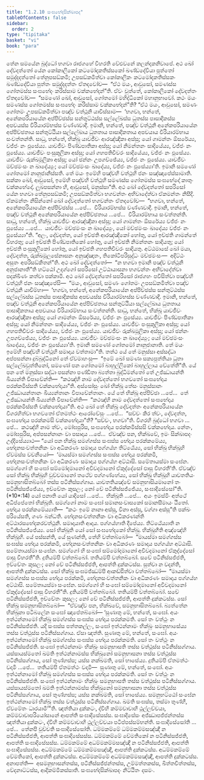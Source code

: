 ```yaml
---
title: "1.2.10 සංඝභේදසික්ඛාපද"
tableOfContents: false
sidebar:
  order: 2
type: "tipitaka"
basket: "vi"
book: "para"
---
```



<DynamicBreadcrumb />

<Division number="409" book="para">

<Paragraph number="1673" book="para">
තේන සමයේන බුද්ධෝ භගවා රාජගහේ විහරති වේළුවනේ කලන්දකනිවාපේ. අථ ඛෝ දේවදත්තෝ යේන කෝකාලිකෝ කටමෝදකතිස්සකෝ ඛණ්ඩදේවියා පුත්තෝ සමුද්දදත්තෝ තේනුපසඞ්කමි; උපසඞ්කමිත්වා කෝකාලිකං කටමෝදකතිස්සකං ඛණ්ඩදේවියා පුත්තං සමුද්දදත්තං ඒතදවෝච—  “ඒථ මයං, ආවුසෝ, සමණස්ස ගෝතමස්ස සංඝභේදං කරිස්සාම චක්කභේදන්”ති. ඒවං වුත්තේ, කෝකාලිකෝ දේවදත්තං ඒතදවෝච—  “සමණෝ ඛෝ, ආවුසෝ, ගෝතමෝ මහිද්ධිකෝ මහානුභාවෝ. කථං මයං සමණස්ස ගෝතමස්ස සංඝභේදං කරිස්සාම චක්කභේදන්”ති? “ඒථ මයං, ආවුසෝ, සමණං ගෝතමං උපසඞ්කමිත්වා පඤ්ච වත්ථූනි යාචිස්සාම—  ‘භගවා, භන්තේ, අනේකපරියායේන අප්පිච්ඡස්ස සන්තුට්ඨස්ස සල්ලේඛස්ස ධුතස්ස පාසාදිකස්ස අපචයස්ස වීරියාරම්භස්ස වණ්ණවාදී. ඉමානි, භන්තේ, පඤ්ච වත්ථූනි අනේකපරියායේන අප්පිච්ඡතාය සන්තුට්ඨියා සල්ලේඛාය ධුතතාය පාසාදිකතාය අපචයාය වීරියාරම්භාය සංවත්තන්ති. සාධු, භන්තේ, භික්ඛූ යාවජීවං ආරඤ්ඤිකා අස්සු; යෝ ගාමන්තං ඕසරේය්‍ය, වජ්ජං නං ඵුසේය්‍ය. යාවජීවං පිණ්ඩපාතිකා අස්සු; යෝ නිමන්තනං සාදියේය්‍ය, වජ්ජං නං ඵුසේය්‍ය. යාවජීවං පංසුකූලිකා අස්සු; යෝ ගහපතිචීවරං සාදියේය්‍ය, වජ්ජං නං ඵුසේය්‍ය. යාවජීවං රුක්ඛමූලිකා අස්සු; යෝ ඡන්නං උපගච්ඡේය්‍ය, වජ්ජං නං ඵුසේය්‍ය. යාවජීවං මච්ඡමංසං න ඛාදේය්‍යුං; යෝ මච්ඡමංසං ඛාදේය්‍ය, වජ්ජං නං ඵුසේය්‍යා’ති. ඉමානි සමණෝ ගෝතමෝ නානුජානිස්සති. තේ මයං ඉමේහි පඤ්චහි වත්ථූහි ජනං සඤ්ඤාපේස්සාමාති. සක්කා ඛෝ, ආවුසෝ, ඉමේහි පඤ්චහි වත්ථූහි සමණස්ස ගෝතමස්ස සංඝභේදෝ කාතුං චක්කභේදෝ. ලූඛපසන්නා හි, ආවුසෝ, මනුස්සා”ති.
</Paragraph>

<Paragraph number="1674" book="para">
අථ ඛෝ දේවදත්තෝ සපරිසෝ යේන භගවා තේනුපසඞ්කමි; උපසඞ්කමිත්වා භගවන්තං අභිවාදේත්වා ඒකමන්තං නිසීදි. ඒකමන්තං නිසින්නෝ ඛෝ දේවදත්තෝ භගවන්තං ඒතදවෝච—  “භගවා, භන්තේ, අනේකපරියායේන අප්පිච්ඡස්ස …පේ…  වීරියාරම්භස්ස වණ්ණවාදී. ඉමානි, භන්තේ, පඤ්ච වත්ථූනි අනේකපරියායේන අප්පිච්ඡතාය …පේ…  වීරියාරම්භාය සංවත්තන්ති. සාධු, භන්තේ, භික්ඛූ යාවජීවං ආරඤ්ඤිකා අස්සු; යෝ ගාමන්තං ඕසරේය්‍ය වජ්ජං නං ඵුසේය්‍ය …පේ…  යාවජීවං මච්ඡමංසං න ඛාදේය්‍යුං, යෝ මච්ඡමංසං ඛාදේය්‍ය වජ්ජං නං ඵුසේය්‍යා”ති. “අලං, දේවදත්ත, යෝ ඉච්ඡති ආරඤ්ඤිකෝ හෝතු, යෝ ඉච්ඡති ගාමන්තේ විහරතු; යෝ ඉච්ඡති පිණ්ඩපාතිකෝ හෝතු, යෝ ඉච්ඡති නිමන්තනං සාදියතු; යෝ ඉච්ඡති පංසුකූලිකෝ හෝතු, යෝ ඉච්ඡති ගහපතිචීවරං සාදියතු. අට්ඨමාසේ ඛෝ මයා, දේවදත්ත, රුක්ඛමූලසේනාසනං අනුඤ්ඤාතං, තිකෝටිපරිසුද්ධං මච්ඡමංසං—  අදිට්ඨං අසුතං අපරිසඞ්කිතන්”ති. අථ ඛෝ දේවදත්තෝ—  “න භගවා ඉමානි පඤ්ච වත්ථූනි අනුජානාතී”ති හට්ඨෝ උදග්ගෝ සපරිසෝ උට්ඨායාසනා භගවන්තං අභිවාදේත්වා පදක්ඛිණං කත්වා පක්කාමි.
</Paragraph>

</Division>
<Division number="410" book="para">

<Paragraph number="1675" book="para">
අථ ඛෝ දේවදත්තෝ සපරිසෝ රාජගහං පවිසිත්වා පඤ්චහි වත්ථූහි ජනං සඤ්ඤාපේසි—  “මයං, ආවුසෝ, සමණං ගෝතමං උපසඞ්කමිත්වා පඤ්ච වත්ථූනි යාචිම්හා—  ‘භගවා, භන්තේ, අනේකපරියායේන අප්පිච්ඡස්ස සන්තුට්ඨස්ස සල්ලේඛස්ස ධුතස්ස පාසාදිකස්ස අපචයස්ස වීරියාරම්භස්ස වණ්ණවාදී. ඉමානි, භන්තේ, පඤ්ච වත්ථූනි අනේකපරියායේන අප්පිච්ඡතාය සන්තුට්ඨියා සල්ලේඛාය ධුතතාය පාසාදිකතාය අපචයාය වීරියාරම්භාය සංවත්තන්ති. සාධු, භන්තේ, භික්ඛූ යාවජීවං ආරඤ්ඤිකා අස්සු; යෝ ගාමන්තං ඕසරේය්‍ය, වජ්ජං නං ඵුසේය්‍ය. යාවජීවං පිණ්ඩපාතිකා අස්සු; යෝ නිමන්තනං සාදියේය්‍ය, වජ්ජං නං ඵුසේය්‍ය. යාවජීවං පංසුකූලිකා අස්සු; යෝ ගහපතිචීවරං සාදියේය්‍ය, වජ්ජං නං ඵුසේය්‍ය. යාවජීවං රුක්ඛමූලිකා අස්සු; යෝ ඡන්නං උපගච්ඡේය්‍ය, වජ්ජං නං ඵුසේය්‍ය. යාවජීවං මච්ඡමංසං න ඛාදේය්‍යුං; යෝ මච්ඡමංසං ඛාදේය්‍ය, වජ්ජං නං ඵුසේය්‍යා’ති. ඉමානි සමණෝ ගෝතමෝ නානුජානාති. තේ මයං ඉමේහි පඤ්චහි වත්ථූහි සමාදාය වත්තාමා”ති.
</Paragraph>

<Paragraph number="1676" book="para">
තත්ථ යේ තේ මනුස්සා අස්සද්ධා අප්පසන්නා දුබ්බුද්ධිනෝ තේ ඒවමාහංසු—  “ඉමේ ඛෝ සමණා සක්‍යපුත්තියා ධුතා සල්ලේඛවුත්තිනෝ, සමණෝ පන ගෝතමෝ බාහුල්ලිකෝ බාහුල්ලාය චේතේතී”ති. යේ පන තේ මනුස්සා සද්ධා පසන්නා පණ්ඩිතා බ්‍යත්තා බුද්ධිමන්තෝ තේ උජ්ඣායන්ති ඛිය්‍යන්ති විපාචේන්ති—  “කථඤ්හි නාම දේවදත්තෝ භගවතෝ සංඝභේදාය පරක්කමිස්සති චක්කභේදායා”ති.
</Paragraph>

<Paragraph number="1677" book="para">
අස්සෝසුං ඛෝ භික්ඛූ තේසං මනුස්සානං උජ්ඣායන්තානං ඛිය්‍යන්තානං විපාචේන්තානං. යේ තේ භික්ඛූ අප්පිච්ඡා …පේ…  තේ උජ්ඣායන්ති ඛිය්‍යන්ති විපාචේන්ති—  “කථඤ්හි නාම දේවදත්තෝ සංඝභේදාය පරක්කමිස්සති චක්කභේදායා”ති.
</Paragraph>

<Paragraph number="1678" book="para">
අථ ඛෝ තේ භික්ඛූ දේවදත්තං අනේකපරියායේන විගරහිත්වා භගවතෝ ඒතමත්ථං ආරෝචේසුං …පේ…  “සච්චං කිර ත්වං, දේවදත්ත, සංඝභේදාය පරක්කමසි චක්කභේදායා”ති? “සච්චං, භගවා”ති. විගරහි බුද්ධෝ භගවා …පේ…  කථඤ්හි නාම ත්වං, මෝඝපුරිස, සංඝභේදාය පරක්කමිස්සසි චක්කභේදාය. නේතං, මෝඝපුරිස, අප්පසන්නානං වා පසාදාය …පේ…  ඒවඤ්ච පන, භික්ඛවේ, ඉමං සික්ඛාපදං උද්දිසේය්‍යාථ—
</Paragraph>

</Division>
<Division number="411" book="para">

<Paragraph number="1679" book="para">
<Emphasis>“යෝ පන භික්ඛු සමග්ගස්ස සංඝස්ස භේදාය පරක්කමේය්‍ය, භේදනසංවත්තනිකං වා අධිකරණං සමාදාය පග්ගය්හ තිට්ඨේය්‍ය, සෝ භික්ඛු භික්ඛූහි ඒවමස්ස වචනීයෝ—  ‘මායස්මා සමග්ගස්ස සංඝස්ස භේදාය පරක්කමි, භේදනසංවත්තනිකං වා අධිකරණං සමාදාය පග්ගය්හ අට්ඨාසි. සමේතායස්මා සංඝේන. සමග්ගෝ හි සංඝෝ සම්මෝදමානෝ අවිවදමානෝ ඒකුද්දේසෝ ඵාසු විහරතී’ති. ඒවඤ්ච සෝ භික්ඛු භික්ඛූහි වුච්චමානෝ තථේව පග්ගණ්හේය්‍ය, සෝ භික්ඛු භික්ඛූහි යාවතතියං සමනුභාසිතබ්බෝ තස්ස පටිනිස්සග්ගාය. යාවතතියඤ්චේ සමනුභාසියමානෝ තං පටිනිස්සජ්ජේය්‍ය, ඉච්චේතං කුසලං; නෝ චේ පටිනිස්සජ්ජේය්‍ය, සංඝාදිසේසෝ”</Emphasis>ති. (*10*:<Emphasis>14</Emphasis>)
</Paragraph>

</Division>
<Division number="412" book="para">

<Paragraph number="1680" book="para">
<Emphasis>යෝ පනා</Emphasis>ති යෝ යාදිසෝ …පේ…  <Emphasis>භික්ඛූ</Emphasis>ති …පේ…  අයං ඉමස්මිං අත්ථේ අධිප්පේතෝ භික්ඛූති.
</Paragraph>

<Paragraph number="1681" book="para">
<Emphasis>සමග්ගෝ</Emphasis> නාම <Emphasis>සංඝෝ</Emphasis> සමානසංවාසකෝ සමානසීමායං ඨිතෝ.
</Paragraph>

<Paragraph number="1682" book="para">
<Emphasis>භේදාය පරක්කමේය්‍යා</Emphasis>ති—  “කථං ඉමේ නානා අස්සු, විනා අස්සු, වග්ගා අස්සූ”ති පක්ඛං පරියේසති, ගණං බන්ධති.
</Paragraph>

<Paragraph number="1683" book="para">
<Emphasis>භේදනසංවත්තනිකං වා අධිකරණන්</Emphasis>ති අට්ඨාරසභේදකරවත්ථූනි.
</Paragraph>

<Paragraph number="1684" book="para">
<Emphasis>සමාදායා</Emphasis>ති ආදාය.
</Paragraph>

<Paragraph number="1685" book="para">
<Emphasis>පග්ගය්හා</Emphasis>ති දීපේය්‍ය.
</Paragraph>

<Paragraph number="1686" book="para">
<Emphasis>තිට්ඨේය්‍යා</Emphasis>ති න පටිනිස්සජ්ජේය්‍ය.
</Paragraph>

<Paragraph number="1687" book="para">
<Emphasis>සෝ භික්ඛූ</Emphasis>ති යෝ සෝ සංඝභේදකෝ භික්ඛු.
</Paragraph>

<Paragraph number="1688" book="para">
<Emphasis>භික්ඛූහී</Emphasis>ති අඤ්ඤේහි භික්ඛූහි.
</Paragraph>

<Paragraph number="1689" book="para">
යේ පස්සන්ති, යේ සුණන්ති, තේහි වත්තබ්බෝ—  “මායස්මා සමග්ගස්ස සංඝස්ස භේදාය පරක්කමි, භේදනසංවත්තනිකං වා අධිකරණං සමාදාය පග්ගය්හ අට්ඨාසි. සමේතායස්මා සංඝේන. සමග්ගෝ හි සංඝෝ සම්මෝදමානෝ අවිවදමානෝ ඒකුද්දේසෝ ඵාසු විහරතී”ති. දුතියම්පි වත්තබ්බෝ. තතියම්පි වත්තබ්බෝ. සචේ පටිනිස්සජ්ජති, ඉච්චේතං කුසලං; නෝ චේ පටිනිස්සජ්ජති, ආපත්ති දුක්කටස්ස. සුත්වා න වදන්ති, ආපත්ති දුක්කටස්ස. සෝ භික්ඛු සංඝමජ්ඣම්පි ආකඩ්ඪිත්වා වත්තබ්බෝ—  “මායස්මා සමග්ගස්ස සංඝස්ස භේදාය පරක්කමි, භේදනසංවත්තනිකං වා අධිකරණං සමාදාය පග්ගය්හ අට්ඨාසි. සමේතායස්මා සංඝේන. සමග්ගෝ හි සංඝෝ සම්මෝදමානෝ අවිවදමානෝ ඒකුද්දේසෝ ඵාසු විහරතී”ති. දුතියම්පි වත්තබ්බෝ. තතියම්පි වත්තබ්බෝ. සචේ පටිනිස්සජ්ජති, ඉච්චේතං කුසලං; නෝ චේ පටිනිස්සජ්ජති, ආපත්ති දුක්කටස්ස. සෝ භික්ඛු සමනුභාසිතබ්බෝ—  “ඒවඤ්ච පන, භික්ඛවේ, සමනුභාසිතබ්බෝ. බ්‍යත්තේන භික්ඛුනා පටිබලේන සංඝෝ ඤාපේතබ්බෝ—
</Paragraph>

</Division>
<Division number="413" book="para">

<Paragraph number="1690" book="para">
‘සුණාතු මේ, භන්තේ, සංඝෝ. අයං ඉත්ථන්නාමෝ භික්ඛු සමග්ගස්ස සංඝස්ස භේදාය පරක්කමති. සෝ තං වත්ථුං න පටිනිස්සජ්ජති. යදි සංඝස්ස පත්තකල්ලං, සංඝෝ ඉත්ථන්නාමං භික්ඛුං සමනුභාසේය්‍ය තස්ස වත්ථුස්ස පටිනිස්සග්ගාය. ඒසා ඤත්ති.
</Paragraph>

<Paragraph number="1691" book="para">
සුණාතු මේ, භන්තේ, සංඝෝ. අයං ඉත්ථන්නාමෝ භික්ඛු සමග්ගස්ස සංඝස්ස භේදාය පරක්කමති. සෝ තං වත්ථුං න පටිනිස්සජ්ජති. සංඝෝ ඉත්ථන්නාමං භික්ඛුං සමනුභාසති තස්ස වත්ථුස්ස පටිනිස්සග්ගාය. යස්සායස්මතෝ ඛමති ඉත්ථන්නාමස්ස භික්ඛුනෝ සමනුභාසනා තස්ස වත්ථුස්ස පටිනිස්සග්ගාය, සෝ තුණ්හස්ස; යස්ස නක්ඛමති, සෝ භාසේය්‍ය.
</Paragraph>

<Paragraph number="1692" book="para">
දුතියම්පි ඒතමත්ථං වදාමි …පේ…  තතියම්පි ඒතමත්ථං වදාමි—  සුණාතු මේ, භන්තේ, සංඝෝ. අයං ඉත්ථන්නාමෝ භික්ඛු සමග්ගස්ස සංඝස්ස භේදාය පරක්කමති. සෝ තං වත්ථුං න පටිනිස්සජ්ජති. සංඝෝ ඉත්ථන්නාමං භික්ඛුං සමනුභාසති තස්ස වත්ථුස්ස පටිනිස්සග්ගාය. යස්සායස්මතෝ ඛමති ඉත්ථන්නාමස්ස භික්ඛුනෝ සමනුභාසනා තස්ස වත්ථුස්ස පටිනිස්සග්ගාය, සෝ තුණ්හස්ස; යස්ස නක්ඛමති, සෝ භාසේය්‍ය.
</Paragraph>

<Paragraph number="1693" book="para">
සමනුභට්ඨෝ සංඝේන ඉත්ථන්නාමෝ භික්ඛු තස්ස වත්ථුස්ස පටිනිස්සග්ගාය. ඛමති සංඝස්ස, තස්මා තුණ්හී, ඒවමේතං ධාරයාමී’”ති.
</Paragraph>

</Division>
<Division number="414" book="para">

<Paragraph number="1694" book="para">
ඤත්තියා දුක්කටං, ද්වීහි කම්මවාචාහි ථුල්ලච්චයා, කම්මවාචාපරියෝසානේ ආපත්ති සංඝාදිසේසස්ස. සංඝාදිසේසං අජ්ඣාපජ්ජන්තස්ස ඤත්තියා දුක්කටං, ද්වීහි කම්මවාචාහි ථුල්ලච්චයා පටිප්පස්සම්භන්ති.
</Paragraph>

<Paragraph number="1695" book="para">
<Emphasis>සංඝාදිසේසෝ</Emphasis>ති …පේ…  තේනපි වුච්චති සංඝාදිසේසෝති.
</Paragraph>

</Division>
<Division number="415" book="para">

<Paragraph number="1696" book="para">
ධම්මකම්මේ ධම්මකම්මසඤ්ඤී න පටිනිස්සජ්ජති, ආපත්ති සංඝාදිසේසස්ස.
</Paragraph>

<Paragraph number="1697" book="para">
ධම්මකම්මේ වේමතිකෝ න පටිනිස්සජ්ජති, ආපත්ති සංඝාදිසේසස්ස.
</Paragraph>

<Paragraph number="1698" book="para">
ධම්මකම්මේ අධම්මකම්මසඤ්ඤී න පටිනිස්සජ්ජති, ආපත්ති සංඝාදිසේසස්ස.
</Paragraph>

<Paragraph number="1699" book="para">
අධම්මකම්මේ ධම්මකම්මසඤ්ඤී, ආපත්ති දුක්කටස්ස.
</Paragraph>

<Paragraph number="1700" book="para">
අධම්මකම්මේ වේමතිකෝ, ආපත්ති දුක්කටස්ස.
</Paragraph>

<Paragraph number="1701" book="para">
අධම්මකම්මේ අධම්මකම්මසඤ්ඤී, ආපත්ති දුක්කටස්ස.
</Paragraph>

</Division>
<Division number="416" book="para">

<Paragraph number="1702" book="para">
අනාපත්ති—  අසමනුභාසන්තස්ස, පටිනිස්සජ්ජන්තස්ස, උම්මත්තකස්ස, ඛිත්තචිත්තස්ස, වේදනාට්ටස්ස, ආදිකම්මිකස්සාති.

</Paragraph>
</Division>

<Paragraph number="1703" type="center" book="para">
සංඝභේදසික්ඛාපදං නිට්ඨිතං දසමං.
</Paragraph>